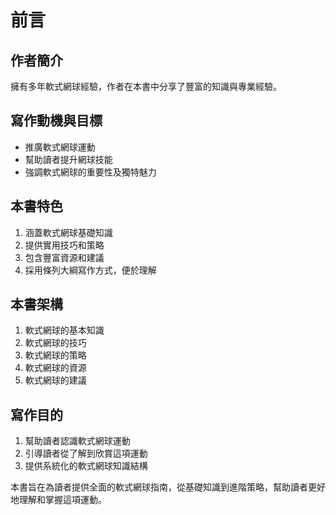# 前言

## 作者簡介
擁有多年軟式網球經驗，作者在本書中分享了豐富的知識與專業經驗。

## 寫作動機與目標
- 推廣軟式網球運動
- 幫助讀者提升網球技能
- 強調軟式網球的重要性及獨特魅力

## 本書特色
1. 涵蓋軟式網球基礎知識
2. 提供實用技巧和策略
3. 包含豐富資源和建議
4. 採用條列大綱寫作方式，便於理解

## 本書架構
1. 軟式網球的基本知識
2. 軟式網球的技巧
3. 軟式網球的策略
4. 軟式網球的資源
5. 軟式網球的建議

## 寫作目的
1. 幫助讀者認識軟式網球運動
2. 引導讀者從了解到欣賞這項運動
3. 提供系統化的軟式網球知識結構

本書旨在為讀者提供全面的軟式網球指南，從基礎知識到進階策略，幫助讀者更好地理解和掌握這項運動。
